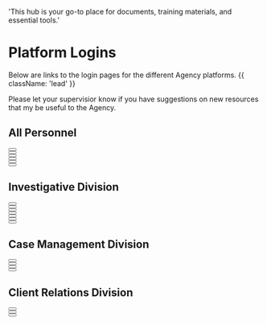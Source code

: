   'This hub is your go-to place for documents, training materials, and essential tools.'

# Platform Logins

Below are links to the login pages for the different Agency platforms. {{ className: 'lead' }}

<Note>
 Please let your supervisior know if you have suggestions on new resources that my be useful to the Agency.
</Note>

## All Personnel

<div className="not-prose">
  <Button
    href="https://login.live.com"
    variant="text"
    arrow="right"
    children="Microsoft 365"
  />
</div>
<div className="not-prose">
  <Button
    href="https://login.live.com"
    variant="text"
    arrow="right"
    children="Microsoft Teams"
  />
</div>
<div className="not-prose">
  <Button
    href="https://app.gusto.com/login"
    variant="text"
    arrow="right"
    children="Gusto Payroll and HR"
  />
</div>
<div className="not-prose">
  <Button
    href="https://business.kayak.com/"
    variant="text"
    arrow="right"
    children="Kayak Biz+ (Travel Platform)"
  />
</div>
<div className="not-prose">
  <Button
    href="https://nordlayer.com/download/#device-block"
    variant="text"
    arrow="right"
    children="NordLayer VPN"
  />
</div>
<div className="not-prose">
  <Button
    href="https://www.udemy.com/join/login-popup/?locale=en_US&response_type=html&next=https%3A%2F%2Fwww.udemy.com%2Fjoin%2Flogin-popup%2F%3Flocale%3Den_US%26response_type%3Dhtml%26next%3Dhttps%253A%252F%252Fwww.udemy.com%252F"
    variant="text"
    arrow="right"
    children="Udemy"
  />
</div>

## Investigative Division

<div className="not-prose">
  <Button
    href="https://origin.viewcases.com"
    variant="text"
    arrow="right"
    children="Trackops"
  />
</div>
<div className="not-prose">
  <Button
    href="https://dispatch.origininvestigations.com"
    variant="text"
    arrow="right"
    children="Verizon PTT+ Dispatch Console"
  />
</div>
<div className="not-prose">
  <Button
    href="https://clear.thomsonreuters.com/"
    variant="text"
    arrow="right"
    children="Clear"
  />
</div>
<div className="not-prose">
  <Button
    href="https://search.tracers.com/TracersInfoContent/Login.aspx?_ga=2.147666228.269612286.1656976043-1499210223.1656976043"
    variant="text"
    arrow="right"
    children="Tracers"
  />
</div>
<div className="not-prose">
  <Button
    href="https://www.imvrs.com/members.htm"
    variant="text"
    arrow="right"
    children="DataLink / IMVRS (DMV)"
  />
</div>
<div className="not-prose">
  <Button
    href="https://www.ncasearch.com/login.htm"
    variant="text"
    arrow="right"
    children="NCA Search / USPS"
  />
</div>
<div className="not-prose">
  <Button
    href="https://pimeyes.com/en/login"
    variant="text"
    arrow="right"
    children="PimEyes (Facial Recognition)"
  />
</div>


## Case Management Division

<div className="not-prose">
  <Button
    href="https://origin.viewcases.com"
    variant="text"
    arrow="right"
    children="Trackops"
  />
</div>
<div className="not-prose">
  <Button
    href="https://airtable.com/login?_gl=1*18rje1b*_ga*MjI0NjM2MjAuMTcwNTY4OTc3OA..*_ga_VJY8J9RFZM*MTcwNjA0OTA1OS4yLjEuMTcwNjA0OTA3Mi40Ny4wLjA."
    variant="text"
    arrow="right"
    children="Airtable"
  />
</div>
<div className="not-prose">
  <Button
    href="https://account.docusign.com"
    variant="text"
    arrow="right"
    children="DocuSign / PowerForms"
  />
</div>
<div className="not-prose">
  <Button
    href="https://secure.lawpay.com/login"
    variant="text"
    arrow="right"
    children="Lawpay"
  />
</div>

## Client Relations Division

<div className="not-prose">
  <Button
    href="https://app.apollo.io/#/login"
    variant="text"
    arrow="right"
    children="Apollo Sales Intelligence / CRM"
  />
</div>
<div className="not-prose">
  <Button
    href="https://calendly.com/login"
    variant="text"
    arrow="right"
    children="Calendly"
  />
</div>
<div className="not-prose">
  <Button
    href="https://account.docusign.com"
    variant="text"
    arrow="right"
    children="DocuSign / PowerForms"
  />
</div>
